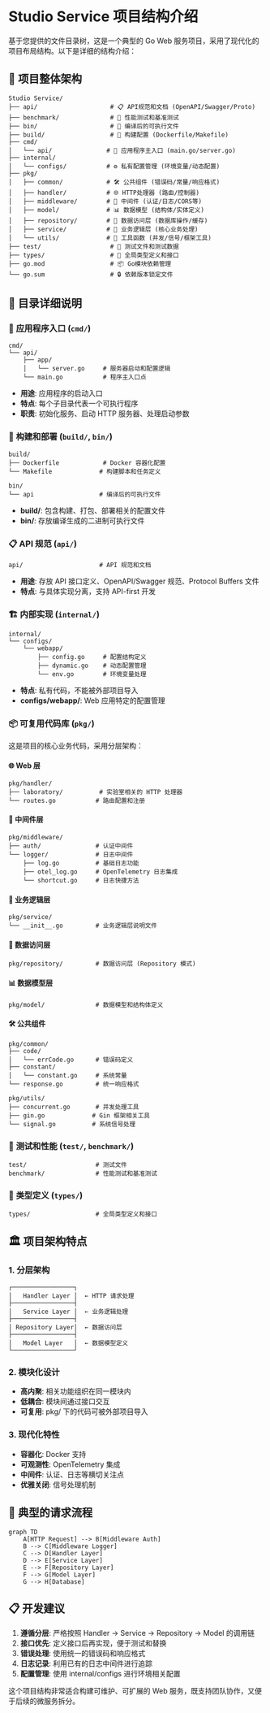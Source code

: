 # Studio Service 项目结构介绍

基于您提供的文件目录树，这是一个典型的 Go Web 服务项目，采用了现代化的项目布局结构。以下是详细的结构介绍：

## 📁 项目整体架构

```
Studio Service/
├── api/                    # 📋 API规范和文档 (OpenAPI/Swagger/Proto)
├── benchmark/              # 🚀 性能测试和基准测试
├── bin/                    # 🔧 编译后的可执行文件
├── build/                  # 🐳 构建配置 (Dockerfile/Makefile)
├── cmd/
│   └── api/               # 🚀 应用程序主入口 (main.go/server.go)
├── internal/
│   └── configs/           # ⚙️ 私有配置管理 (环境变量/动态配置)
├── pkg/
│   ├── common/            # 🛠️ 公共组件 (错误码/常量/响应格式)
│   ├── handler/           # 🌐 HTTP处理器 (路由/控制器)
│   ├── middleware/        # 🔄 中间件 (认证/日志/CORS等)
│   ├── model/             # 📊 数据模型 (结构体/实体定义)
│   ├── repository/        # 💾 数据访问层 (数据库操作/缓存)
│   ├── service/           # 💼 业务逻辑层 (核心业务处理)
│   └── utils/             # 🔧 工具函数 (并发/信号/框架工具)
├── test/                   # 🧪 测试文件和测试数据
├── types/                  # 📝 全局类型定义和接口
├── go.mod                  # 📦 Go模块依赖管理
└── go.sum                  # 🔒 依赖版本锁定文件
```

## 📂 目录详细说明

### 🚀 **应用程序入口** (`cmd/`)
```
cmd/
└── api/
    ├── app/
    │   └── server.go     # 服务器启动和配置逻辑
    └── main.go           # 程序主入口点
```
- **用途**: 应用程序的启动入口
- **特点**: 每个子目录代表一个可执行程序
- **职责**: 初始化服务、启动 HTTP 服务器、处理启动参数

### 🔧 **构建和部署** (`build/`, `bin/`)
```
build/
├── Dockerfile            # Docker 容器化配置
└── Makefile             # 构建脚本和任务定义

bin/
└── api                  # 编译后的可执行文件
```
- **build/**: 包含构建、打包、部署相关的配置文件
- **bin/**: 存放编译生成的二进制可执行文件

### 📋 **API 规范** (`api/`)
```
api/                     # API 规范和文档
```
- **用途**: 存放 API 接口定义、OpenAPI/Swagger 规范、Protocol Buffers 文件
- **特点**: 与具体实现分离，支持 API-first 开发

### 🏗️ **内部实现** (`internal/`)
```
internal/
└── configs/
    └── webapp/
        ├── config.go     # 配置结构定义
        ├── dynamic.go    # 动态配置管理
        └── env.go        # 环境变量处理
```
- **特点**: 私有代码，不能被外部项目导入
- **configs/webapp/**: Web 应用特定的配置管理

### 📦 **可复用代码库** (`pkg/`)

这是项目的核心业务代码，采用分层架构：

#### 🌐 **Web 层**
```
pkg/handler/
├── laboratory/          # 实验室相关的 HTTP 处理器
└── routes.go           # 路由配置和注册
```

#### 🔄 **中间件层**
```
pkg/middleware/
├── auth/               # 认证中间件
└── logger/             # 日志中间件
    ├── log.go          # 基础日志功能
    ├── otel_log.go     # OpenTelemetry 日志集成
    └── shortcut.go     # 日志快捷方法
```

#### 💼 **业务逻辑层**
```
pkg/service/
└── __init__.go         # 业务逻辑层说明文件
```

#### 💾 **数据访问层**
```
pkg/repository/         # 数据访问层 (Repository 模式)
```

#### 📊 **数据模型层**
```
pkg/model/              # 数据模型和结构体定义
```

#### 🛠️ **公共组件**
```
pkg/common/
├── code/
│   └── errCode.go      # 错误码定义
├── constant/
│   └── constant.go     # 系统常量
└── response.go         # 统一响应格式

pkg/utils/
├── concurrent.go       # 并发处理工具
├── gin.go             # Gin 框架相关工具
└── signal.go          # 系统信号处理
```

### 🧪 **测试和性能** (`test/`, `benchmark/`)
```
test/                   # 测试文件
benchmark/              # 性能测试和基准测试
```

### 📝 **类型定义** (`types/`)
```
types/                  # 全局类型定义和接口
```

## 🏛️ 项目架构特点

### 1. **分层架构**
```
┌─────────────────┐
│   Handler Layer │  ← HTTP 请求处理
├─────────────────┤
│   Service Layer │  ← 业务逻辑处理
├─────────────────┤
│ Repository Layer│  ← 数据访问层
├─────────────────┤
│   Model Layer   │  ← 数据模型定义
└─────────────────┘
```

### 2. **模块化设计**
- **高内聚**: 相关功能组织在同一模块内
- **低耦合**: 模块间通过接口交互
- **可复用**: pkg/ 下的代码可被外部项目导入

### 3. **现代化特性**
- **容器化**: Docker 支持
- **可观测性**: OpenTelemetry 集成
- **中间件**: 认证、日志等横切关注点
- **优雅关闭**: 信号处理机制

## 🔄 典型的请求流程

```mermaid
graph TD
    A[HTTP Request] --> B[Middleware Auth]
    B --> C[Middleware Logger]
    C --> D[Handler Layer]
    D --> E[Service Layer]
    E --> F[Repository Layer]
    F --> G[Model Layer]
    G --> H[Database]
```

## 📋 开发建议

1. **遵循分层**: 严格按照 Handler → Service → Repository → Model 的调用链
2. **接口优先**: 定义接口后再实现，便于测试和替换
3. **错误处理**: 使用统一的错误码和响应格式
4. **日志记录**: 利用已有的日志中间件进行追踪
5. **配置管理**: 使用 internal/configs 进行环境相关配置

这个项目结构非常适合构建可维护、可扩展的 Web 服务，既支持团队协作，又便于后续的微服务拆分。